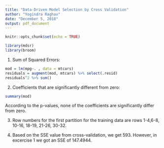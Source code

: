 ---
title: "Data-Driven Model Selection by Cross Validation"
author: "Yogindra Raghav"
date: "December 5, 2018"
output: pdf_document
---

```{r setup, include=FALSE}
knitr::opts_chunk$set(echo = TRUE)
```

```{r, warning = FALSE, message = FALSE}

library(mdsr)
library(broom)

```

1. Sum of Squared Errors: 

```{r}


mod = lm(mpg~. , data = mtcars)
residuals = augment(mod, mtcars) %>% select(.resid) 
residuals^2 %>% sum()

```


2. Coefficients that are significantly different from zero: 

```{r}

summary(mod)

```

According to the p-values, none of the coefficients are significantly differ from zero. 


3. Row numbers for the first partition for the training data are rows 1-4,6-8, 10-16, 18-19, 21-26, 30-32.

4. Based on the SSE value from cross-validation, we get 593. However, in excercise 1 we got an SSE of 147.4944. 